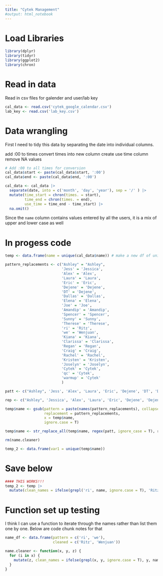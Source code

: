 ---
title: "Cytek Management"
#output: html_notebook
---

# Load Libraries

```{r}
library(dplyr)
library(tidyr)
library(ggplot2)
library(chron)
```

# Read in data

Read in csv files for galender and user/lab key

```{r}
cal_data <- read.csv('cytek_google_calendar.csv')
lab_key <- read.csv('lab_key.csv')
```

# Data wrangling

First I need to tidy this data by separating the date into individual columns.

add :00 to times
convert times into new column
create use time column
remove NA values
 

```{r}
# Add :00 to all times for conversion
cal_data$start <- paste(cal_data$start, ':00')
cal_data$end <- paste(cal_data$end, ':00')

cal_data <- cal_data |>
  separate(date, into = c('month', 'day', 'year'), sep = '/' ) |>
  mutate(time_start = chron(times. = start),
         time_end = chron(times. = end),
         use_time = time_end - time_start) |>
  na.omit() 
```


Since the `name` column contains values entered by all the users, it is a mix of upper and lower case as well


# In progess code


```{r temp variables}
temp <- data.frame(name = unique(cal_data$name)) # make a new df of unique name values
```

```{r}
pattern_replacements <- c("Ashley" = "Ashley",
                          'Jess' = 'Jessica',
                          'Alex' = 'Alex',
                          'Laura' = 'Laura',
                          'Eric' = 'Eric',
                          'Dejene' = 'Dejene',
                          'DT' = 'Dejene',
                          'Dallas' = 'Dallas',
                          'Elena' = 'Elena',
                          'Joe' = 'Joe',
                          'Amandip' = 'Amandip',
                          'Spencer' = 'Spencer',
                          'Sunny' = 'Sunny',
                          'Therese' = 'Therese',
                          'ri' = 'Ritz',
                          'we' = 'Wenjuan',
                          'Kiana' = 'Kiana',
                          'Clarissa' = 'Clarissa',
                          'Regan' = 'Regan',
                          'Craig' = 'Craig',
                          'Rachel' = 'Rachel',
                          'Kristen' = 'Kristen',
                          'Joselyn' = 'Joselyn',
                          'Cytek' = 'Cytek',
                          'qc' = 'Cytek',
                          'warmup' = 'Cytek'
                          )
```

```{r}
patt <- c("Ashley", 'Jess', 'Alex', 'Laura', 'Eric', 'Dejene', 'DT', 'Dallas', 'Elena', 'Joe', 'Amandip', 'Spencer', 'Sunny', 'Therese', 'ri', 'we', 'Kiana', 'Clarissa', 'Regan', 'Craig', 'Rachel', 'Kristen', 'Joselyn' , 'Cytek', 'qc', 'warmup')

rep <- c("Ashley", 'Jessica', 'Alex', 'Laura', 'Eric', 'Dejene', 'Dejene', 'Dallas', 'Elena', 'Joe', 'Amandip', 'Spencer', 'Sunny', 'Therese', 'Ritz', 'Wenjuan', 'Kiana', 'Clarissa', 'Regan', 'Craig', 'Rachel', 'Kristen', 'Joselyn', 'Cytek', 'Cytek', 'Cytek')
```



```{r}
temp$name <- gsub(pattern = paste(names(pattern_replacements), collapse = "|" ),
                  replacement = pattern_replacements,
                  x = temp$name,
                  ignore.case = T)

temp$name <- str_replace_all(temp$name, regex(patt, ignore_case = T), rep)
```



```{r}
rm(name.cleaner)
```





```{r}
temp_2 <- data.frame(var1 = unique(temp$name))
```






# Save below

```{r}
#### THIS WORKS!!! 
temp_2 <- temp |>
  mutate(clean_names = ifelse(grepl('ri', name, ignore.case = T), 'Ritz', name))
```

# Function set up testing

I think I can use a function to iterate through the names rather than list them one by one. Below are code chunk notes for that

```{r make name_df}
name_df <- data.frame(pattern = c('ri', 'we'),
                      cleaned = c('Ritz', 'Wenjuan'))
```


```{r function set up}
name.cleaner <- function(x, y, z) {
  for (i in x) {
    mutate(z, clean_names = ifelse(grepl(x, y, ignore.case = T), y, name))
  }
}
```


